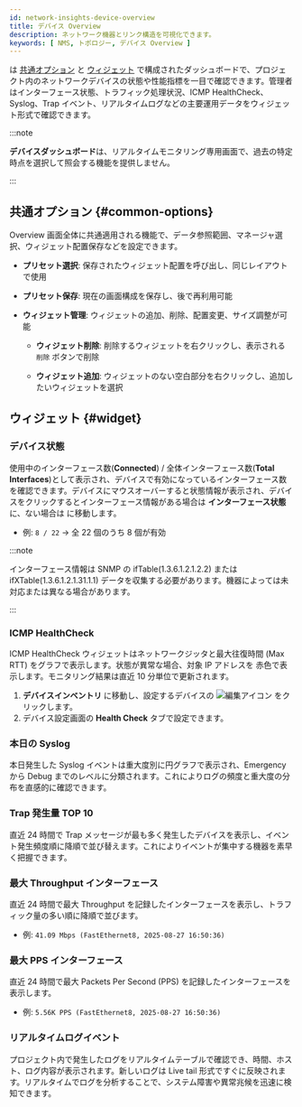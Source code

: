 ```yaml
---
id: network-insights-device-overview
title: デバイス Overview
description: ネットワーク機器とリンク構造を可視化できます。
keywords: [ NMS, トポロジー, デバイス Overview ]
---
```


<Cmdname sid="device_overview" className="uitext" /> は [共通オプション](#common-options) と [ウィジェット](#widget) で構成されたダッシュボードで、プロジェクト内のネットワークデバイスの状態や性能指標を一目で確認できます。管理者はインターフェース状態、トラフィック処理状況、ICMP HealthCheck、Syslog、Trap イベント、リアルタイムログなどの主要運用データをウィジェット形式で確認できます。

:::note 

**デバイスダッシュボード**は、リアルタイムモニタリング専用画面で、過去の特定時点を選択して照会する機能を提供しません。

:::

## 共通オプション {#common-options}

Overview 画面全体に共通適用される機能で、データ参照範囲、マネージャ選択、ウィジェット配置保存などを設定できます。

* **プリセット選択**: 保存されたウィジェット配置を呼び出し、同じレイアウトで使用

* **プリセット保存**: 現在の画面構成を保存し、後で再利用可能

* **ウィジェット管理**: ウィジェットの追加、削除、配置変更、サイズ調整が可能

    * **ウィジェット削除**: 削除するウィジェットを右クリックし、表示される `削除` ボタンで削除

    * **ウィジェット追加**: ウィジェットのない空白部分を右クリックし、追加したいウィジェットを選択

## ウィジェット {#widget}

### デバイス状態

使用中のインターフェース数(**Connected**) / 全体インターフェース数(**Total Interfaces**)として表示され、デバイスで有効になっているインターフェース数を確認できます。デバイスにマウスオーバーすると状態情報が表示され、デバイスをクリックするとインターフェース情報がある場合は **インターフェース状態** に、ない場合は <Cmdname sid="side_usageStatus" className="uitext" /> に移動します。

* 例: `8 / 22` → 全 22 個のうち 8 個が有効

:::note

インターフェース情報は SNMP の ifTable(1.3.6.1.2.1.2.2) または ifXTable(1.3.6.1.2.1.31.1.1) データを収集する必要があります。機器によっては未対応または異なる場合があります。

:::

### ICMP HealthCheck

ICMP HealthCheck ウィジェットはネットワークジッタと最大往復時間 (Max RTT) をグラフで表示します。状態が異常な場合、対象 IP アドレスを <span class='vslow'>赤色</span>で表示します。モニタリング結果は直近 10 分単位で更新されます。

1. **デバイスインベントリ** に移動し、設定するデバイスの ![編集アイコン](/img/ic-edit.svg) をクリックします。  
1. デバイス設定画面の **Health Check** タブで設定できます。

### 本日の Syslog

本日発生した Syslog イベントは重大度別に円グラフで表示され、Emergency から Debug までのレベルに分類されます。これによりログの頻度と重大度の分布を直感的に確認できます。

### Trap 発生量 TOP 10

直近 24 時間で Trap メッセージが最も多く発生したデバイスを表示し、イベント発生頻度順に降順で並び替えます。これによりイベントが集中する機器を素早く把握できます。

### 最大 Throughput インターフェース

直近 24 時間で最大 Throughput を記録したインターフェースを表示し、トラフィック量の多い順に降順で並びます。

* 例: `41.09 Mbps (FastEthernet8, 2025-08-27 16:50:36)`

### 最大 PPS インターフェース

直近 24 時間で最大 Packets Per Second (PPS) を記録したインターフェースを表示します。

* 例: `5.56K PPS (FastEthernet8, 2025-08-27 16:50:36)`

### リアルタイムログイベント

プロジェクト内で発生したログをリアルタイムテーブルで確認でき、時間、ホスト、ログ内容が表示されます。新しいログは Live tail 形式ですぐに反映されます。リアルタイムでログを分析することで、システム障害や異常兆候を迅速に検知できます。
